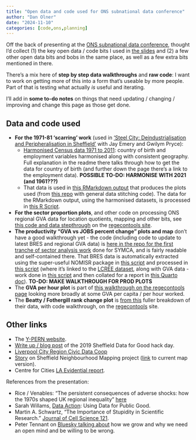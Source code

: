 ```yaml
---
title: "Open data and code used for ONS subnational data conference"
author: "Dan Olner"
date: "2024-11-10"
categories: [code,ons,planning]
---
```


Off the back of presenting at the [ONS subnational data conference](https://www.eventbrite.co.uk/e/subnational-data-conference-supporting-local-decision-making-tickets-1042576082127), thought I'd collect (1) the key open data / code bits I used in [the slides](https://www.dropbox.com/scl/fi/6sgk49k3bf9cw0u40hkdb/PDF_DanOlner_ONS_subnational_14_11_24_FINAL.pdf?rlkey=9dmk50bh0z03vrfcnu0l8hjgo&dl=1) and (2) a few other open data bits and bobs in the same place, as well as a few extra bits mentioned in there.

There's a mix here of **step by step data walkthroughs** and **raw code**: I want to work on getting more of this into a form that's useable by more people. Part of that is testing what actually *is* useful and iterating.

I'll add in **some to-do notes** on things that need updating / changing / improving and change this page as those get done.

## Data and code used

* **For the 1971-81 'scarring' work** (used in ['Steel City:
Deindustrialisation and Peripheralisation in Sheffield'](https://eprints.whiterose.ac.uk/218201/1/Steel%20City_fv%20_oct2023_aug2024%20English%20version.pdf) with Jay Emery and Gwilym Pryce):
    - [Harmonised Census data 1971 to 2011](https://github.com/DanOlner/HarmonisedCountryOfBirthDatasets): country of birth and employment variables harmonised along with consistent geography. Full explanation in the readme there talks through how to get the data for country of birth (and further down the page there's a link to the employment data). **POSSIBLE TO-DO: HARMONISE WITH 2021 (and 1961???)**
    - That data is used in [this RMarkdown output](https://github.com/DanOlner/dataStitching/blob/master/SheffieldScarring_Writeup1_Apr2022.Rmd) that produces the plots used (from [this repo](https://github.com/DanOlner/dataStitching) with general data stitching code). The data for the RMarkdown output, using the harmonised datasets, is processed in [this R Script](https://github.com/DanOlner/dataStitching/blob/master/unemploymentChanges_scarring.R).
* **For the sector proportion plots**, and other code on processing ONS regional GVA data for location quotients, mapping and other bits, see [this code and data stepthrough](https://danolner.github.io/RegionalEconomicTools/sector_locationquotients_and_proportions.html) on the [regecontools site](https://danolner.github.io/RegionalEconomicTools).
* **The productivity "GVA vs JOBS percent change" plots and map** don't have a good walkthrough yet - the code (including code to update to latest BRES and regional GVA data) is [here in the repo for the first tranche of sector analysis work](https://github.com/DanOlner/ukcompare/blob/3a455b7212fb0a0763cd99f3a8535ebe35300df2/explore_code/GVA_region_by_sector_explore.R#L6734) done for SYMCA, and is fairly readable and self-contained there. That BRES data is automatically extracted using the super-useful NOMISR package in [this script](https://github.com/DanOlner/RegionalEconomicTools/blob/gh-pages/prepcode/BRES_API_download.R) and processed in [this script](https://github.com/DanOlner/RegionalEconomicTools/blob/gh-pages/prepcode/BRES_process.R) (where it's linked to the [LCREE dataset](https://www.ons.gov.uk/economy/environmentalaccounts/bulletins/finalestimates/2022), along with GVA data - work done in [this script](https://github.com/DanOlner/RegionalEconomicTools/blob/gh-pages/prepcode/Analysis_of_lcree_jobs_gva_linkeddata.R) and then collated for a report in [this Quarto doc](https://github.com/DanOlner/RegionalEconomicTools/blob/gh-pages/quarto_docs/SectorGrowthInvestment_July2024.qmd)). **TO-DO: MAKE WALKTHROUGH FOR PROD PLOTS**
* The **GVA per hour plot** is part of [this walkthrough on the regecontools page](https://danolner.github.io/RegionalEconomicTools/gdp_gaps.html) looking more broadly at some GVA per capita / per hour worked.
* The **Beatty / Fothergill rank change plot** is [from this](https://danolner.github.io/RegionalEconomicTools/beattyfothergill.html) fuller breakdown of their data, with code walkthrough, on the [regecontools](https://danolner.github.io/RegionalEconomicTools/) site.


## Other links

* The [Y-PERN website](https://y-pern.org.uk/).
* [Write up / blog post](https://www.danolner.net/2019/02/sheffields-first-data-for-good-hack-day) of the 2019 Sheffield Data for Good hack day.
* [Liverpool City Region Civic Data Coop](https://civicdatacooperative.com/)
* [Story](https://nowthenmagazine.com/articles/why-defining-sheffield-neighbourhoods-could-be-the-first-step-towards-transformative-change-in-the-city-mapping-participatory-democracy) on Sheffield Neighbourhood Mapping project ([link](https://felt.com/map/Sheffield-Neighbourhoods-Basemap-Layer-v1-1-mzP9BFSMHQsibMbkaH9AzOQA?loc=53.4021,-1.5212,11.55z) to current map version).
* Centre for Cities [LA Evidential report](https://www.centreforcities.org/publication/la-evidential/).

References from the presentation:

* Rice / Venables: "The persistent consequences of adverse shocks: how the 1970s shaped UK regional inequality" [here](https://academic.oup.com/oxrep/article-abstract/37/1/132/6211742)
* Sarah Willams, [Data Action](https://mitpress.mit.edu/9780262545310/data-action/): Using Data for Public Good. 
* Martin A. Schwartz, “The Importance of Stupidity in Scientific Research.” [Journal of Cell Science 121](https://journals.biologists.com/jcs/article/121/11/1771/30038/The-importance-of-stupidity-in-scientific-research).
* Peter Tennant on [Bluesky talking about](https://bsky.app/profile/pwgtennant.bsky.social/post/3l7psm2xmkl2h) how we grow and why we need an open mind and be willing to be wrong.








